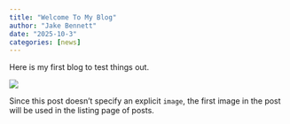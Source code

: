 ```yaml
---
title: "Welcome To My Blog"
author: "Jake Bennett"
date: "2025-10-3"
categories: [news]
---
```


Here is my first blog to test things out.

![](thumbnail.jpg)

Since this post doesn't specify an explicit `image`, the first image in the post will be used in the listing page of posts.
